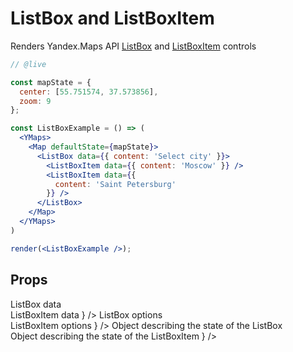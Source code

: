 


# ListBox and ListBoxItem

Renders Yandex.Maps API [ListBox][listbox] and [ListBoxItem][listboxitem] controls

```jsx
// @live

const mapState = {
  center: [55.751574, 37.573856],
  zoom: 9
};

const ListBoxExample = () => (
  <YMaps>
    <Map defaultState={mapState}>
      <ListBox data={{ content: 'Select city' }}>
        <ListBoxItem data={{ content: 'Moscow' }} />
        <ListBoxItem data={{
          content: 'Saint Petersburg'
        }} />
      </ListBox>
    </Map>
  </YMaps>
)

render(<ListBoxExample />);
```

## Props

<Props>
  <PropItem
    name="defaultData"
    secondaryName="data"
    type="Object"
    description={
      <>
        <Link
          href="https://tech.yandex.com/maps/doc/jsapi/2.1/ref/reference/control.ListBox-docpage/#control.ListBox__param-parameters.data"
        >
          ListBox data
        </Link>
        <br/>
        <Link
          href="https://tech.yandex.com/maps/doc/jsapi/2.1/ref/reference/control.ListBoxItem-docpage/#control.ListBoxItem__param-parameters.data"
        >
          ListBoxItem data
        </Link>
      </>
    }
  />
  <PropItem
    name="defaultOptions"
    secondaryName="options"
    type="Object"
    description={
     <>
       <Link
         href="https://tech.yandex.com/maps/doc/jsapi/2.1/ref/reference/control.ListBox-docpage/#control.ListBox__param-parameters.options"
       >
         ListBox options
       </Link>
       <br/>
       <Link
         href="https://tech.yandex.com/maps/doc/jsapi/2.1/ref/reference/control.ListBoxItem-docpage/#control.ListBoxItem__param-parameters.options"
       >
         ListBoxItem options
       </Link>
     </>
    }
  />
  <PropItem
    name="defaultState"
    secondaryName="state"
    type="Object"
    description={
      <>
        <Link
          href="https://tech.yandex.com/maps/doc/jsapi/2.1/ref/reference/control.ListBox-docpage/#control.ListBox__param-parameters.state"
        >
          Object describing the state of the ListBox
        </Link>
        <br/>
        <Link
          href="https://tech.yandex.com/maps/doc/jsapi/2.1/ref/reference/control.ListBoxItem-docpage/#control.ListBoxItem__param-parameters.state"
        >
          Object describing the state of the ListBoxItem
        </Link>
      </>
    }
  />
  <CommonProps componentName="ListBox" />
</Props>

<Events
  componentName="ListBox"
  url="https://tech.yandex.com/maps/doc/jsapi/2.1/ref/reference/control.ListBox-docpage/#control.ListBox__events-summary"
/>

[listbox]: https://tech.yandex.com/maps/doc/jsapi/2.1/ref/reference/control.ListBox-docpage/
[listboxitem]: https://tech.yandex.com/maps/doc/jsapi/2.1/ref/reference/control.ListBoxItem-docpage/
